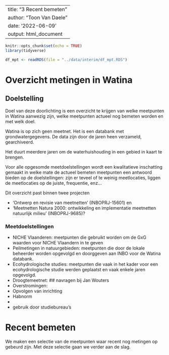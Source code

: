
---
title: "3 Recent bemeten"
author: "Toon Van Daele"
date: '2022-06-09'
output: html_document
---

```r
knitr::opts_chunk$set(echo = TRUE)
library(tidyverse)
```

```r
df_mpt <- readRDS(file = "../data/interim/df_mpt.RDS")
```

# Overzicht metingen in Watina

## Doelstelling

Doel van deze doorlichting is een overzicht te krijgen van welke meetpunten 
in Watina aanwezig zijn, welke meetpunten actueel nog bemeten worden en met welk doel.

Watina is op zich geen meetnet. Het is een databank met grondwatergegevens. De
data zijn door de jaren heen verzameld, gearchiveerd. 

Het duurt meerdere jaren om de waterhuishouding in een gebied in kaart te brengen. 

Voor alle opgesomde meetdoelstellingen wordt een kwalitatieve inschatting gemaakt in welke mate de actueel bemeten meetpunten een antwoord bieden op de doelstellingen: zijn er teveel of te weinig meetlocaties, liggen de meetlocaties op de juiste, frequentie, enz...

Dit overzicht past binnen twee projecten

  - 'Ontwerp en revisie van meetnetten' (INBOPRJ-15601) en
  - 'Meetnetten Natura 2000: ontwikkeling en implementatie meetnetten natuurlijk milieu' (INBOPRJ-9685)?


### Meetdoelstellingen

  - NICHE Vlaanderen: meetpunten die gebruikt worden om de GxG waarden voor NICHE Vlaandern in te geven
  - Peilmetingen in natuurgebieden: meetpunten die door de lokale beheerder worden opgevolgd en doorggeven aan INBO voor de Watina databank.
  - Ecohydrologische studies: meetpunten die vaak in het kader voor een ecohydrologische studie werden geplaatst en vaak enkele jaren opgevolgd.
  - Droogtemeetnet:  ## navragen bij Jan Wouters
  - Overstromingen:
  - Opvolgen van inrichting
  - Habnorm
  - 

  - gebruik door studiebureau's

# Recent bemeten

We maken een selectie van de meetpunten waar recent nog metingen op
gebeurd zijn. Met deze selectie gaan we verder aan de slag.

